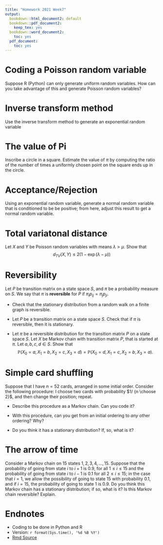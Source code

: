 ```yaml
---
title: "Homework 2021 Week7"
output:
  bookdown::html_document2: default
  bookdown::pdf_document2:
    keep_tex: yes
  bookdown::word_document2:
    toc: yes
  pdf_document:
    toc: yes
---
```



#  Coding a Poisson random variable

Suppose R (Python) can only generate uniform random variables.  How can you take advantage of this and generate Poisson random variables?  


#  Inverse transform method

Use the inverse transform method to generate an exponential random variable

#  The value of Pi    

Inscribe a circle in a square.   Estimate the value of $\pi$ by computing the ratio of the number of times a uniformly chosen point on the square ends up in the circle.

#  Acceptance/Rejection

Using an exponential random variable, generate a normal random variable that is conditioned to be be positive; from here, adjust this result to get a normal random variable.

#  Total variatonal distance
 
Let $X$ and $Y$ be Poisson random variables with means $\lambda > \mu$.  Show that 
$$d_{TV}(X, Y) \leq 2 (1-\exp(\lambda - \mu))$$

#  Reversibility

Let $P$ be transition matrix on a state space $S$, and $\pi$ be a probability measure on $S$.  We say that $\pi$ is **reversible** for $P$ if $\pi_i p_{ij} = \pi_j p_{ji}$.

*  Check that the stationary distribution from a random walk on a finite graph is reversible.

*  Let $P$ be a transition matrix on a state space $S$.  Check that if $\pi$ is reversible, then it is stationary.

*   Let $\pi$ be a reversible distribution for the transition matrix $P$ on a state space $S$.  Let $X$ be Markov chain with transition matrix $P$, that is  started at $\pi$.  Let $a, b,c,d \in S$.  Show that
$$ \mathbb{P}(X_0=a,X_1=b, X_2=c, X_3=d) = \mathbb{P}(X_0=d,X_1=c,X_2=b, X_3=a).$$


#  Simple card shuffling

Suppose that I have $n=52$ cards, arranged in some initial order.   Consider the following procedure:  I choose two cards with probability $1/ {n \choose 2}$, and then change their position; repeat.  

*  Describe this procedure as a Markov chain.  Can you code it?

*  With this procedure, can you get from an initial ordering to *any* other ordering?  Why?

*  Do you think it has a stationary distribution?  If, so, what is it?

#  The arrow of time

Consider a Markov chain on $15$ states $1,2,3,4, \ldots, 15$.  Suppose that the probability of going from state $i$ to $i+1$ is $0.9$, for all $1 \leq i \leq 15$ and the probability of going from state $i$ to $i-1$ is $0.1$ for all $2 \leq i \leq 15$; in the case that $i =1$, we allow the possibility of going to state $15$ with probability $0.1$, and if $i=15$, the probability of going to state $1$ is $0.9$. Do you think this Markov chain has a stationary distribution; if so, what is it?    Is this Markov chain reversible?  Explain.       





#   Endnotes

*  Coding to be done in Python and R
*  Version: `r format(Sys.time(), '%d %B %Y')`
  * [Rmd Source](https://tsoo-math.github.io/ucl2/2021-HW-week7.Rmd)
<br>
<br>
<br>
